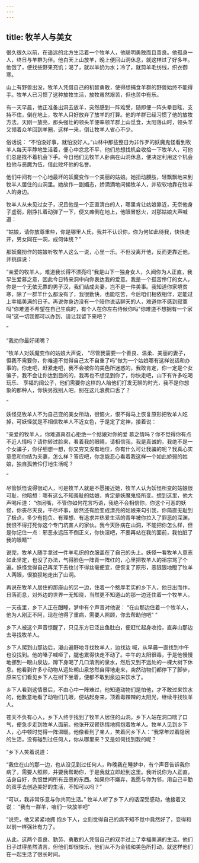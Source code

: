 ```yaml
---
---
---
```

title: 牧羊人与美女
---



很久很久以前，在遥远的北方生活着一个牧羊人，他聪明勇敢而且善良。他孤身一人，终日与羊群为伴。他白天上山放羊，晚上便回山洞休息，就这样过了好多年。他饿了，便找些野果充饥；渴了，就以羊奶为水；冷了，就剪羊毛纺线，织衣御寒。

山上有野兽出没，牧羊人凭借自己的机智勇敢，使得想捕食羊群的野兽始终不能得手。牧羊人已习惯了这种放牧生活，放牧虽然艰苦，但也苦中有乐。

有一天早晨，他正准备出洞去放羊，突然感到一阵难受，随即便一阵头晕目眩，支持不住，倒在地上，牧羊人只好放弃了放羊的打算。他的羊群已经习惯了他的放牧方法，天刚一放亮，那头强壮的领头羊便率领羊群上山觅食，太阳落山时，领头羊又领着众羊回到羊圈，这样一来，倒让牧羊人省心不少。

俗话说：
“不怕没好事，就怕没好人。”山林中那些整日为非作歹的妖魔鬼怪看到牧羊人每天平静地生活着，便心中忿忿不平，他们总想找机会收拾一下牧羊人，可他们总是找不着机会下手。今日他们见牧羊人卧病在山洞休息，便决定利用这个机会拉他与恶魔为伍，借此败坏他的名誉。

他们中间有一个心地最坏的妖魔变作一个美丽的姑娘。她扭动腰肢，轻飘飘地来到牧羊人居住的山洞里。她故作一副媚态，娇滴滴地问候牧羊人，并软软地靠在牧羊人的身边。



牧羊人从未见过女子，况且他是一个正直清白的人，哪里肯让姑娘靠近，无奈他身子虚弱，刚挣扎着动弹了一下，便又瘫倒在地上，他眼冒怒火，对那姑娘大声喊道：

“姑娘，请你放尊重些，你是哪里人氏，我并不认识你，你为何如此待我，快快走开，男女同在一洞，成何体统？”

那妖魔扮作的姑娘听牧羊人这么一说，心里一乐。不但没离开他，反而更靠近他，并挑逗说：

“亲爱的牧羊人，难道我长得不漂亮吗"我是山下一独身女人，久闻你为人正直，我早生爱慕之意，因此今日特来洞中向你表达我的爱意。我是一个孤苦伶仃的女人，你是一个无依无靠的男子汉，我们结成夫妻，岂不是一件美事。我知道你家境贫寒，除了一群羊什么都没有了，我很勤快，也能吃苦，今后咱们相依相伴，定能过上幸福美满的日子。再说你身边没有一个陪你说话聊天的人，难道你不感到寂寞吗"你难道不希望在自己生病时，有个人在你左右侍候你吗"你难道不想拥有一个家吗"这一切我都可以办到，请让我留下来吧？

”

“我劝你最好闭嘴？

”牧羊人对妖魔变作的姑娘大声说，
“尽管我需要一个善良、温柔、美丽的妻子，但我不需要你，你难道不觉得自己太不自重了吗"做为一个姑娘哪有这样说话和办事的。你走吧，赶紧走吧，我不会被你的美色所迷惑的，我敢肯定，你一定是个女骗子，我不会让你达到目的的，我再也不想见到你了，你快走吧，山下有许多吃喝玩乐、
享福的阔公子，他们需要你这样的人陪他们打发无聊的时光，我不是你想象的那种人，你快另找别人吧，别在这儿浪费口舌了？

”

妖怪见牧羊人不为自己变的美女所动，很恼火，恨不得马上恢复原形把牧羊人吃掉，可妖怪就是不相信牧羊人不近女色，于是定了定神，接着说：

“亲爱的牧羊人，你难道真忍心拒绝一个姑娘对你的爱
慕之情吗？你不觉得你有点不近人情吗？请你转过脸来，看着我的眼睛，请相信我，我是真诚的，我绝不是一个女骗子，你仔细想一想，你又穷又没有地位，你有什么可让我骗的呢？我真心实意愿和你结为夫妻，怎么样？答应吧，你怎能忍心看着我这样一个如此娇弱的姑娘，独自孤苦伶仃地生活呢？

”

尽管妖怪说得很动人，可是牧羊人就是不愿接近她，牧羊人认为妖怪所变的姑娘很可耻，他暗想：哪有这么不知羞耻的姑娘，肯定是妖魔鬼怪所变。想到这里，他大声喝斥道：
“你闭嘴，不管你如何花言巧语，我绝不会相信你，你这个可恶的妖怪，你丧尽天良，干尽坏事，居然还有脸变成漂亮的姑娘来勾引我，你简直无耻到了极点，多少有抱负、有理想、有追求并热爱生活的青年被你拉入了罪恶的深渊，我恨不得打死你这个专门坑害人的家伙。我今天卧病在山洞，不能把你怎么样，但是你记住一点：邪恶永远压不倒正义，你快滚吧，不要再站在我的面前，我怕脏了我的眼睛"”

说完，牧羊人随手拿过一件羊毛织的衣服盖在了自己的头上。妖怪一看牧羊人意志如此坚定，也没了办法，气得脸色一阵青一阵红的，心里把牧羊人的祖宗骂了个遍。妖怪觉得自己再呆下去也讨不得丝毫便宜，便恢复了原形，恶狠狠地瞪了牧羊人两眼，很狼狈地走出了山洞。

再说在牧羊人居住的那座山的另一边，住着一个憨厚老实的乡下人，他日出而作，日落而息，对外边的世界一无知晓，当然更不知道山的那一边还住着一个牧羊人。

一天夜里，乡下人正在酣睡，梦中有个声音对他说：
“在山那边住着一个牧羊人，他为人刚正不阿，现在他得了重病，需要人照顾，你去帮助他吧"
”

乡下人被这个声音惊醒了，只见东方已泛出鱼肚白，便赶忙起身收拾，直奔山那边去寻找牧羊人。

乡下人爬到山那边后，漫山遍野地寻找牧羊人，边找边
喊，从早晨一直找到中午也没找到。他的嗓子喊哑了，腿也累得快走不动了。中午的太阳很毒，于是他慢慢地挪到一眼山泉边，蹲下身喝了几口清洌的泉水，然后又到不远处的一棵大树下休息。他看到许多小动物从远处朝山泉悠然自得地走来，突然动物们都停下了脚步，原来它们看见乡下人在树下坐着，便都不敢到泉边来饮水了。

乡下人看到这情景后，不由心中一阵难过，他知道动物们是怕他，才不敢过来饮水的，他歉意地看了动物们几眼，便站起身来，顶着毒辣辣的太阳光，继续寻找牧羊人。

苍天不负有心人，乡下人终于找到了牧羊人居住的山洞。乡下人站在洞口喘了口气，便急步走到牧羊人面前。他张开双臂热情地拥抱着牧羊人。牧羊人见到乡下人，心中顿时觉得一阵温暖。他像看到了亲人，笑着问乡下人：“我常年过着隐居的生活，没有碰到过任何人，你从哪里来？又是如何找到我的呢？

”乡下人笑着说道：

“我住在山的那一边，也从没见到过任何人，昨晚我在睡梦中，有个声音告诉我你病了，需要人照顾，并要我帮助你，于是我就立即赶到这里。我听说你为人正直，洁身自好，仇恨世间所有丑恶的东西。如果你不嫌弃，我愿与你为邻，用自己辛勤的双手去创造美好的生活，不知可以吗？”

“可以，我非常乐意与你共同生活。”
牧羊人听了乡下人的话深受感动，他接着又说：
“我有一群羊，咱们一块放羊吧"

”说完，他又紧紧地拥
抱乡下人，立刻觉得自己的病不知不觉中竟然好了，变得和以前一样强壮有力了。

从此，这两个善良、勤劳、勇敢的人凭借自己的双手过上了幸福美满的生活。他们日子过得虽然清苦，但他们却很快乐，他们从不为金钱和美色所打动，就这样他们在一起生活了很长时间。